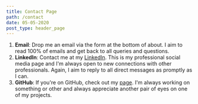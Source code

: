 ```yaml
---
title: Contact Page
path: /contact
date: 05-05-2020
post_type: header_page
---
```



1. **Email**: Drop me an email via the form at the bottom of <Link to="/about">about</Link>. I aim to read 100% of emails and get back to all queries and questions.
2. **LinkedIn**: Contact me at my <a href="https://www.linkedin.com/in/will-douglas-865274147">LinkedIn</a>. This is my professional social media page and I'm always open to new connections with other professionals. Again, I aim to reply to all direct messages as promptly as I can.
3. **GitHub**: If you're on GitHub, check out my <a href="https://github.com/wndouglas">page</a>. I'm always working on something or other and always appreciate another pair of eyes on one of my projects.